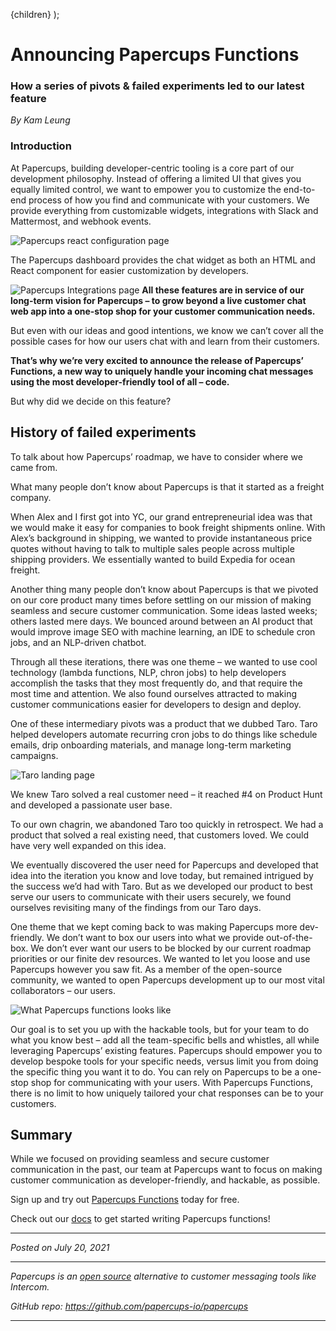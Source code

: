 
  <Layout title="Announcing Papercups Functions ">{children}</Layout>
);

# Announcing Papercups Functions

### How a series of pivots & failed experiments led to our latest feature

_By Kam Leung_

### Introduction

At Papercups, building developer-centric tooling is a core part of our development philosophy. Instead of offering a limited UI that gives you equally limited control, we want to empower you to customize the end-to-end process of how you find and communicate with your customers. We provide everything from customizable widgets, integrations with Slack and Mattermost, and webhook events.

<Box mb={3} textAlign="center">
  <Box mb={2}>
    <Image
      alt="Papercups react configuration page"
      src="../images/papercups-functions/image1.png"
    />
  </Box>
</Box>

The Papercups dashboard provides the chat widget as both an HTML and React component for easier customization by developers.

<Box mb={3} textAlign="center">
  <Box mb={2}>
    <Image
      alt="Papercups Integrations page"
      src="../images/papercups-functions/image4.png"
    />
  </Box>
</Box>

<strong>
  All these features are in service of our long-term vision for Papercups – to
  grow beyond a live customer chat web app into a one-stop shop for your
  customer communication needs.
</strong>

But even with our ideas and good intentions, we know we can’t cover all the possible
cases for how our users chat with and learn from their customers.

<strong>
  That’s why we’re very excited to announce the release of Papercups’ Functions,
  a new way to uniquely handle your incoming chat messages using the most
  developer-friendly tool of all – code.
</strong>

But why did we decide on this feature?

## History of failed experiments

To talk about how Papercups’ roadmap, we have to consider where we came from.

What many people don’t know about Papercups is that it started as a freight company.

When Alex and I first got into YC, our grand entrepreneurial idea was that we would make it easy for companies to book freight shipments online. With Alex’s background in shipping, we wanted to provide instantaneous price quotes without having to talk to multiple sales people across multiple shipping providers. We essentially wanted to build Expedia for ocean freight.

Another thing many people don’t know about Papercups is that we pivoted on our core product many times before settling on our mission of making seamless and secure customer communication. Some ideas lasted weeks; others lasted mere days. We bounced around between an AI product that would improve image SEO with machine learning, an IDE to schedule cron jobs, and an NLP-driven chatbot.

Through all these iterations, there was one theme – we wanted to use cool technology (lambda functions, NLP, chron jobs) to help developers accomplish the tasks that they most frequently do, and that require the most time and attention. We also found ourselves attracted to making customer communications easier for developers to design and deploy.

One of these intermediary pivots was a product that we dubbed Taro. Taro helped developers automate recurring cron jobs to do things like schedule emails, drip onboarding materials, and manage long-term marketing campaigns.

<Box mb={3} textAlign="center">
  <Box mb={2}>
    <Image
      alt="Taro landing page"
      src="../images/papercups-functions/image3.png"
    />
  </Box>
</Box>

We knew Taro solved a real customer need – it reached #4 on Product Hunt and developed a passionate user base.

To our own chagrin, we abandoned Taro too quickly in retrospect. We had a product that solved a real existing need, that customers loved. We could have very well expanded on this idea.

We eventually discovered the user need for Papercups and developed that idea into the iteration you know and love today, but remained intrigued by the success we’d had with Taro. But as we developed our product to best serve our users to communicate with their users securely, we found ourselves revisiting many of the findings from our Taro days.

One theme that we kept coming back to was making Papercups more dev-friendly. We don’t want to box our users into what we provide out-of-the-box. We don’t ever want our users to be blocked by our current roadmap priorities or our finite dev resources. We wanted to let you loose and use Papercups however you saw fit. As a member of the open-source community, we wanted to open Papercups development up to our most vital collaborators – our users.

<Box mb={3} textAlign="center">
  <Box mb={2}>
    <Image
      alt="What Papercups functions looks like"
      src="../images/papercups-functions/image2.png"
    />
  </Box>
</Box>

Our goal is to set you up with the hackable tools, but for your team to do what you know best – add all the team-specific bells and whistles, all while leveraging Papercups’ existing features. Papercups should empower you to develop bespoke tools for your specific needs, versus limit you from doing the specific thing you want it to do.
You can rely on Papercups to be a one-stop shop for communicating with your users. With Papercups Functions, there is no limit to how uniquely tailored your chat responses can be to your customers.

## Summary

While we focused on providing seamless and secure customer communication in the past, our team at Papercups want to focus on making customer communication as developer-friendly, and hackable, as possible.

Sign up and try out [Papercups Functions](https://app.papercups.io/register?redirect=/functions) today for free.

Check out our [docs](https://docs.papercups.io/functions) to get started writing Papercups functions!

---

_Posted on July 20, 2021_

---

_Papercups is an [open source](https://github.com/papercups-io/papercups) alternative to customer messaging tools like Intercom._

_GitHub repo: https://github.com/papercups-io/papercups_

---
